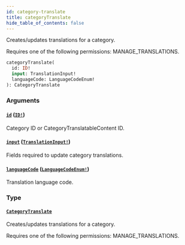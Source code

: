 ```yaml
---
id: category-translate
title: categoryTranslate
hide_table_of_contents: false
---
```


Creates/updates translations for a category.

Requires one of the following permissions: MANAGE_TRANSLATIONS.

```graphql
categoryTranslate(
  id: ID!
  input: TranslationInput!
  languageCode: LanguageCodeEnum!
): CategoryTranslate
```

### Arguments

#### [`id`](#) ([`ID!`](../../../developer/api-reference/scalars/id))

Category ID or CategoryTranslatableContent ID.

#### [`input`](#) ([`TranslationInput!`](../../../developer/api-reference/inputs/translation-input))

Fields required to update category translations.

#### [`languageCode`](#) ([`LanguageCodeEnum!`](../../../developer/api-reference/enums/language-code-enum))

Translation language code.

### Type

#### [`CategoryTranslate`](../../../developer/api-reference/objects/category-translate)

Creates/updates translations for a category.

Requires one of the following permissions: MANAGE_TRANSLATIONS.
